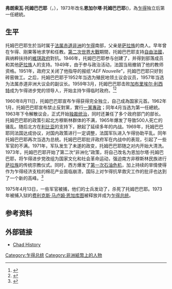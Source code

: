 {{expand|time=2017-07-12T13:56:53+00:00}}
{{Refimprove|time=2018-03-11T11:18:02+00:00}}
{{noteTA
|G1=地名
}}
{{Infobox president
| 姓名          = 弗朗索瓦·托姆巴巴耶
| 原名          = {{lang|fr|François Tombalbaye}}<br />{{rtl-lang|ar|فرنسوا تومبالباي}}
| 图像          = François Tombalbaye p1959.jpg
| 届次          = 首任
| 职务          = 乍得总统
| 就任日期      = 1960年8月11日
| 卸任日期      = 1975年4月13日
| 前任          = 无
| 继任          = [[诺埃尔·米拉劳·奥丁加尔|诺埃尔·米拉劳·奥丁加尔]]<br /><small>(临时国家元首)</small><br />[[费利克斯·马卢姆·恩加库图|费利克斯·马卢姆·恩加库图]]<br /><small>(第二任总统)</small>
| 性别          = 男
| 出生日期      = {{birth date|1918|6|15}}
| 出生地点      = [[File:Flag_of_France.svg|22px]] [[法属赤道非洲|法属赤道非洲]][[中沙里区|中沙里省]]
| 逝世日期      = {{death date and age|1975|04|13|1918|06|15}}
| 逝世地点      = {{flag|Chad}}[[恩贾梅纳|恩贾梅纳]]
| 死因          = {{le|乍得1975年政变|1975 Chadian coup d'état|政变}}中被枪杀
| 政党          = {{le|乍得进步党|Chadian Progressive Party}}<small>(1947-1973)</small><br>国家文化和社会革命运动<small>(1973-1975)</small>
| 宗教信仰      = [[基督教|基督教]]
| 签名          = François Tombalbaye (signature).png
| 效忠          = {{flag|Free France}}
| 参战          = [[第二次世界大战|第二次世界大战]]
}}
'''弗朗索瓦·托姆巴巴耶'''（{{lang-fr|François Tombalbaye}}，{{bd|1918年|6月15日|1975年|4月13日|catIdx=Tombalbaye, François}}），1973年改名'''恩加尔塔·托姆巴巴耶'''({{lang-fr|Ngarta Tombalbaye}})，為[[乍得|乍得]]独立后第一任總統。

==生平==
托姆巴巴耶生於当时属于[[法属赤道非洲|法属赤道非洲]]的[[乍得|乍得]]南部，父亲是[[萨拉族|萨拉族]]的商人。早年曾在乍得、刚果等地求学和任教。[[第二次世界大戰|第二次世界大戰]]期間，托姆巴巴耶支持[[自由法國|自由法國]]，與纳粹扶持的[[維琪政府|維琪政府]]對抗。1946年，托姆巴巴耶参与创建了{{le|乍得进步党|Chadian Progressive Party}}，并得到部落成员和其他[[萨拉族|萨拉族]]人的支持。1949年，由于参与政治活动，法国当局撤销了他的教师资格。1951年，政府又关闭了他指导的报纸“''AEF Nouvelle''”，托姆巴巴耶只好到砖窑做工。之后，托姆巴巴耶于1952年当选为殖民地领土议会议员，1957年当选为法属赤道非洲大议会的副议长。1959年3月，托姆巴巴耶击败[[加布里埃尔·利西特|加布里埃尔·利西特]]成为乍得进步党的领导人，开始主持乍得临时政府。<ref>{{Cite web|url=https://www.universalis.fr/encyclopedie/francois-tombalbaye/|title=FRANÇOIS TOMBALBAYE|accessdate=2018-03-11|last=Universalis|first=Encyclopædia|work=Encyclopædia Universalis|language=fr|archive-date=2018-03-12|archive-url=https://web.archive.org/web/20180312083302/https://www.universalis.fr/encyclopedie/francois-tombalbaye/|dead-url=yes}}</ref><ref>{{Cite book|url=https://www.worldcat.org/oclc/706025122|last=Kwaku.|first=Akyeampong, Emmanuel|last2=Jr.|first2=Gates, Henry Louis,|date=2012|publisher=Oxford University Press|isbn=9780195382075|location=Oxford|title=Dictionary of African biography|oclc=706025122|language=en|access-date=2018-03-11|archive-date=2019-12-19|archive-url=https://web.archive.org/web/20191219074111/https://www.worldcat.org/oclc/706025122|dead-url=no}}</ref>

1960年8月11日，托姆巴巴耶宣布乍得获得完全独立，自己成為国家元首。1962年1月，托姆巴巴耶宣布禁止反對黨，實行[[一黨專政|一黨專政]]；同年4月当选为第一任總統。1963年下令解散议会，正式开始[[独裁统治|独裁统治]]，同时还兼任了多个政府部门的部长。托姆巴巴耶的政策引起北方穆斯林群体的不满，1965年爆发了导致500人死亡的骚乱。随后北方在[[利比亚|利比亚]]的支持下，掀起了延续多年的内战。1969年，托姆巴巴耶同法国达成协议，对国内政策进行一定调整，法国军队进入乍得协助平乱。同年托姆巴巴耶再次当选为总统。托姆巴巴耶批评政府军在内战中的表现，引起了一些军官的不满。1971年，军队发生了未遂的政变，托姆巴巴耶随之对内开始大清洗。1973年，托姆巴巴耶开始了第二次“非洲化”政策，将自己改名为恩加尔塔·托姆巴巴耶，将乍得进步党改组为国家文化和社会革命运动，强迫南方非穆斯林民族进行[[萨拉族|萨拉族]]的传统宗教仪式。同时，西方爆发了[[第一次石油危机|第一次石油危机]]，加上持续的旱情使得作为乍得经济支柱的棉花产业面临崩溃，国际上对乍得抗旱救灾工作的批评也达到了一个新的高峰。<ref>{{Cite book|url=https://www.worldcat.org/oclc/184911317|last=Bichara Idriss|first=Haggar|date=2007|publisher=Harmattan|isbn=9782296043374|location=Paris, France|title=Histoire politique du Tchad sous le régime du président François Tombalbaye, 1960-1975 : déjà, le Tchad était mal parti!|oclc=184911317|language=fr|access-date=2018-03-11|archive-date=2008-10-24|archive-url=https://web.archive.org/web/20081024093859/http://www.worldcat.org/oclc/184911317|dead-url=no}}</ref>

1975年4月13日，一些军官被捕，他们的士兵发动了{{le|乍得1975年政变|1975 Chadian coup d'état|政变}}，杀死了托姆巴巴耶。1973年被捕入狱的[[费利克斯·马卢姆·恩加库图|费利克斯·马卢姆·恩加库图]]被释放并成为[[乍得总统|乍得总统]]。

==参考资料==
{{reflist}}

==外部链接==
* [https://workmall.com/wfb2001/chad/chad_history_index.html Chad History] {{Wayback|url=https://workmall.com/wfb2001/chad/chad_history_index.html |date=20180612205004 }} {{en}}

{{查德總統}}
{{Authority control}}
{{DEFAULTSORT:Tombalbaye, François}}
[[Category:乍得总统|Category:乍得总统]]
[[Category:非洲紙幣上的人物|Category:非洲紙幣上的人物]]